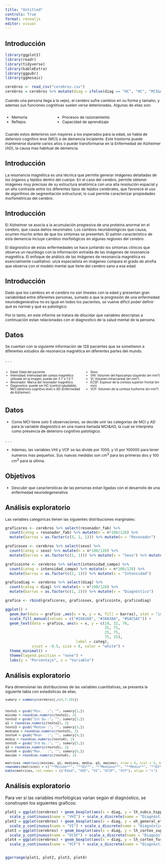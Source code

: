 ```yaml
---
title: "Untitled"
controls: True
format: revealjs
editor: visual
---
```

## Introducción

```r
library(ggplot2)
library(readr)
library(tidyverse)
library(kableExtra)
library(ggpubr)
library(ggmosaic)

cerebros <- read_csv("cerebros.csv")
cerebros = cerebros %>% mutate(diag = ifelse(diag == "HC", "HC", "MCI&AD"), lh_subcx_hippocampus_volume = lh_subcx_hippocampus_volume/1000, xh_general_etiv_volume = xh_general_etiv_volume/100000, lh_cortex_fusiform_volume = lh_cortex_fusiform_volume/1000, intensidad_campo = ifelse(intensidad_campo == 1.5, "1.5T", "3T"), sexo = ifelse(sexo == "female", "Femenino", "Masculino"))
```



::: {style="font-size: 87%;"}

Cuando una persona llega a la vejez, el cerebro sufre cambios en su forma y tamaño, y ademas sus funciones cognitivas suelen verse deterioradas. Algunas de ellas son:

::: columns
::: {.column width="30%"}

- Memoria
- Reflejos

:::
::: {.column width="70%"}

- Procesos de razonamiento
- Capacidad de aprendizaje

:::
:::

Cuando estos deterioros son mayores a los esperados para la edad, se habla de deterioro cognitivo leve (MCI) o de demencia incipiente. Este trastorno puede mantenerse durante varios años o puede transformarse en la Enfermedad de Alzheimer (AD), la causa mas habitual de demencia.

:::

## Introducción

::: {style="font-size: 87%;"}

La resonancia magnética es una técnica que permite generar imágenes detalladas de los órganos y tejidos dentro del cuerpo. En el caso del cerebro, permite obtener imágenes muy precisas de su estructura anatómica con una alta resolución espacial y un alto contraste entre los diferentes tipos de tejidos cerebrales, que favorece el uso de algoritmos de segmentación estructural, lo cual permite caracterizar propiedades morfométricas del cerebro.

:::

## Introducción

::: {style="font-size: 87%;"}

El Alzheimer se asocia a la acumulación progresiva de una proteína anormal en el cerebro, que causa daños neuronales. Los cambios neurobiológicos que causa, ocurren mucho antes de que los síntomas se presenten. El patrón característico de esta demencia incluye cambios morfológicos en algunas regiones del cerebro.

 El diagnóstico de estas enfermedades se hace juntando los síntomas clínicos que observa un neurólogo con la información extraida de las imágenes de resonancia magnética. El enfoque de análisis de las imágenes de resonancia magnética es esencialmente cualitativo: un/a especialista en imágenes compara el grado de atrofia que observa con el modelo mental que tiene del cerebro sano a esa edad.

::: 

## Introducción

::: {style="font-size: 87%;"}

Dado que los cambios en el cerebro no son lineales con la edad y presentan gran variabilidad entre diferentes personas, sumado a que la progresión de una enfermedad neurodegenerativa no es igual en todos los pacientes, se vuelve difícil poder definir qué es normal y qué es patológico.

Por lo tanto, en este informe se tratara de dilucidar que variables descriptas a continuación estan relacionadas con el diagnostico de la salud mental de la persona.

::: 


## Datos

::: {style="font-size: 87%;"}

Se cuentan con la siguiente información de 128 pacientes que se sometieron a diferentes estudios de resonancia magnética en diferentes partes del mundo.

:::

. . .

::: {style="font-size: 70%;"}


::: columns

::: {.column width="50%"}

- Edad: Edad del paciente.
- Intensidad: Intensidad del campo magnético utilizado en la imagen, puede ser 3 T o 1.5 T
- Resonador: Marca del resonador magnético.
- Diagnostico: puede ser HC (control saludable), MCI (deterioro cognitivo leve) o AD (Enfermedad de Alzheimer).

:::
::: {.column width="50%"}


- Sexo
- VHI: Volumen del hipocampo izquierdo (en mm³)
- VI: Volumen intracraneal (en mm³)
- ECSF: Espesor de la corteza superior frontal (en mm)
- VCF: Volumen de la corteza fusiforme (en mm³)

:::
:::

:::


## Datos

::: {style="font-size: 87%;"}

- Como MCI tiene solo 5 observaciones, se decide unir las categorias de MCI y AD para la variable diagnostico en una nueva llamada MCI&AD, la cual se interpreta como presencia de deterioro cognitivo patológico.   

:::

. . .

::: {style="font-size: 87%;"}

- Ademas, las variables VHI y VCF se las divide por 1000, y VI por 100000 para tener numeros mas pequeños. Sus nuevas medidas son $cm^3$ para las primeras dos y 100 $cm^3$ para la última.

:::


## Objetivos

::: {style="font-size: 87%;"}

-   Descubir que caracteristicas de las personas estan ligadas con el desarrollo de una enfermedad neurodegenerativa

:::

## Análisis exploratorio


::: {style="font-size: 87%;"}

Las variables categoricas tienen las siguientes distribuciones marginales:

:::

```r
graficores <- cerebros %>% select(resonador_fab) %>%
  count(categ = resonador_fab) %>% mutate(n = n*100/128) %>% 
  mutate(barras = as.factor(c(3, 2, 1))) %>% mutate(v = "Resonador")

graficosex <- cerebros %>% select(sexo) %>%
  count(categ = sexo) %>% mutate(n = n*100/128) %>% 
  mutate(barras = as.factor(c(2, 1))) %>% mutate(v = "Sexo") %>% mutate(categ = ifelse(categ == "Masculino", "Masculino", "Femenino"))

graficointe <- cerebros %>% select(intensidad_campo) %>%
  count(categ = intensidad_campo) %>% mutate(n = n*100/128) %>% 
  mutate(barras = as.factor(c(2, 1))) %>% mutate(v = "Intensidad")

graficodiag <- cerebros %>% select(diag) %>%
  count(categ = diag) %>% mutate(n = n*100/128) %>% 
  mutate(barras = as.factor(c(1, 2))) %>% mutate(v = "Diagnóstico")

grafico <- rbind(graficores, graficosex, graficointe, graficodiag)

ggplot() + 
  geom_bar(data = grafico ,aes(x = v, y = n, fill = barras), stat = "identity") +
  scale_fill_manual(values = c("#168168", "#38A38A", "#5AC5AC")) +
  geom_text(data = grafico, aes(x = v, y = c(10, 32, 70,
                                             25, 75,
                                             25, 75,
                                             75, 25),
                                label = categ), 
            vjust = -0.5, size = 6, color = "white") + 
  theme_minimal() +
  theme(legend.position = "none") +
  labs(y = "Porcentaje", x = "Variable")

```


## Análisis exploratorio

::: {style="font-size: 87%;"}

Para dimensionar las distribuciones de las variables cuantitativas, se presenta la siguiente tabla con estadisticas de ellas.

```r
sumary = summary(cerebros[,c(4,7:10)])


texto1 = gsub("Min.   :", "", sumary[1,])
minimo = round(as.numeric(texto1), 2)
texto2 = gsub("1st Qu.:", "", sumary[2,])
q1 = round(as.numeric(texto2), 2)
texto3 = gsub("Median :", "", sumary[3,])
mediana = round(as.numeric(texto3), 2)
texto4 = gsub("Mean   :", "", sumary[4,])
media = round(as.numeric(texto4), 2)
texto5 = gsub("3rd Qu.:", "", sumary[5,])
q3 = round(as.numeric(texto5), 2)
texto6 = gsub("Max.   :", "", sumary[6,])
maximo = round(as.numeric(texto6), 2)

matrices =matrix(c(minimo, q1, mediana, media, q3, maximo), nrow = 6, ncol = 5, byrow = T)
rownames(matrices) = c("**Mínimo**", "**Q1**", "**Mediana**", "**Media**", "**Q3**", "**Máximo**")
kable(matrices, col.names = c("Edad", "VHI", "VI", "ECSF", "VCF"), align = "c")
```

:::

## Análisis exploratorio

Para ver si las variables morfológicas varian según el diagnóstico, se construyen los siguientes graficos:

```r
plot1 = ggplot(cerebros) + geom_boxplot(aes(x = diag, y = lh_subcx_hippocampus_volume)) +
  scale_y_continuous(name = "VHI") + scale_x_discrete(name = "Diagnóstico")
plot2 = ggplot(cerebros) + geom_boxplot(aes(x = diag, y = xh_general_etiv_volume))+
  scale_y_continuous(name = "VI") + scale_x_discrete(name = "Diagnóstico")
plot3 = ggplot(cerebros) + geom_boxplot(aes(x = diag, y = lh_cortex_superiorfrontal_thickness))+
  scale_y_continuous(name = "ECSF") + scale_x_discrete(name = "Diagnóstico")
plot4 = ggplot(cerebros) + geom_boxplot(aes(x = diag, y = lh_cortex_fusiform_volume))+
  scale_y_continuous(name = "VCF") + scale_x_discrete(name = "Diagnóstico")


ggarrange(plot1, plot2, plot3, plot4)
```



